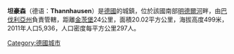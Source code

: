 '''坦豪森'''（德语：'''Thannhausen'''）是[[德國|德國]]的城鎮，位於該國南部[[明德爾河|明德爾河]]畔，由[[巴伐利亞州|巴伐利亞州]]負責管轄，距離[[金茨堡|金茨堡]]24公里，面積20.02平方公里，海拔高度499米，2011年人口5,936，人口密度每平方公里297人。

{{Authority control}}
{{Germany-geo-stub}}
[[Category:德國城市|Category:德國城市]]